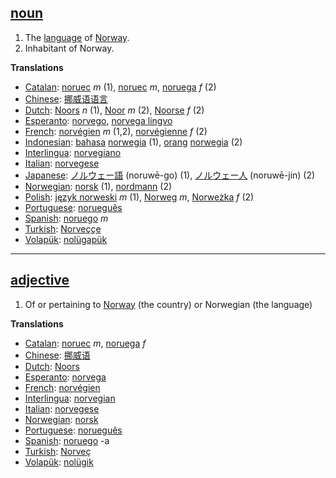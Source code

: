 == [[noun]] ==
# The [[language]] of [[Norway]].
# Inhabitant of Norway.

'''Translations'''
*[[Catalan]]: [[noruec]] ''m'' (1), [[noruec]] ''m'', [[noruega]] ''f'' (2)
*[[Chinese]]: [[挪威语语言]]
*[[Dutch]]: [[Noors]] ''n'' (1), [[Noor]] ''m'' (2), [[Noorse]] ''f'' (2)
*[[Esperanto]]: [[norvego]], [[norvega lingvo]]
*[[French]]: [[norvégien]] ''m'' (1,2), [[norvégienne]] ''f'' (2)
*[[Indonesian]]: [[bahasa]] [[norwegia]] (1), [[orang]] [[norwegia]] (2)
*[[Interlingua]]: [[norvegiano]]
*[[Italian]]: [[norvegese]]
*[[Japanese]]: [[ノルウェー語]] (noruwē-go) (1), [[ノルウェー人]] (noruwē-jin) (2)
*[[Norwegian]]: [[norsk]] (1), [[nordmann]] (2)
*[[Polish]]: [[język norweski]] ''m'' (1), [[Norweg]] ''m'', [[Norweżka]] ''f'' (2)
*[[Portuguese]]: [[norueguês]]
*[[Spanish]]: [[noruego]] ''m''
*[[Turkish]]: [[Norveççe]]
*[[Volapük]]: [[nolügapük]]

----

== [[adjective]] ==
# Of or pertaining to [[Norway]] (the country) or Norwegian (the language)

'''Translations'''
*[[Catalan]]: [[noruec]] ''m'', [[noruega]] ''f''
*[[Chinese]]: [[挪威语]]
*[[Dutch]]: [[Noors]]
*[[Esperanto]]: [[norvega]]
*[[French]]: [[norvégien]]
*[[Interlingua]]: [[norvegian]]
*[[Italian]]: [[norvegese]]
*[[Norwegian]]: [[norsk]]
*[[Portuguese]]: [[norueguês]]
*[[Spanish]]: [[noruego]] -a
*[[Turkish]]: [[Norveç]]
*[[Volapük]]: [[nolügik]]